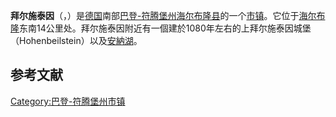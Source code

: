 {{noteTA|G1=德国地名|G2=Landkreis|G3=单位|1=zh-hans:拜尔施泰因; zh-tw:拜斯坦;}}
{{Infobox Germany municipality
| district  = [[海尔布隆县|海尔布隆县]]
| footnotes = 资料最后更新：{{date|2021-07-23|iso}}
}}
'''拜尔施泰因'''（{{lang-fr|Beilstein}}，{{IPA-de|ˈbaɪ̯lʃtaɪ̯n|-|Beilstein.ogg}}）是[[德国|德国]]南部[[巴登-符腾堡|巴登-符腾堡州]][[海尔布隆县|海尔布隆县]]的一个[[市镇_(德国)|市镇]]。它位于[[海尔布隆|海尔布隆]]东南14公里处。拜尔施泰因附近有一個建於1080年左右的上拜尔施泰因城堡（Hohenbeilstein）以及[[安納湖|安納湖]]。

== 参考文献 ==
{{reflist}}

{{海布隆郡行政區劃}}
{{Authority control}}

[[Category:巴登-符腾堡州市镇|Category:巴登-符腾堡州市镇]]